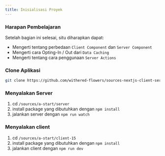 ```yaml
---
title: Inisialisasi Proyek
---
```


### Harapan Pembelajaran

Setelah bagian ini selesai, situ diharapkan dapat:

- Mengerti tentang perbedaan `Client Component` dan `Server Component`
- Mengerti cara Opting-In / Out dari `Data Caching`
- Mengerti tentang cara penggunaan `Server Actions`

### Clone Aplikasi

```sh
git clone https://github.com/withered-flowers/sources-nextjs-client-server-component.git
```

### Menyalakan Server

1. cd `/sources/a-start/server`
1. install package yang dibutuhkan dengan `npm install`
1. jalankan server dengan `npm run watch`

### Menyalakan client

1. cd `/sources/a-start/client-15`
1. install package yang dibutuhkan dengan `npm install`
1. jalankan client dengan `npm run dev`